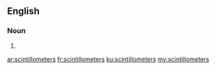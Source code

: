 ==English==

===Noun===
{{head|en|plural}}

# {{plural of|scintillometer|lang=en}}

[[ar:scintillometers]]
[[fr:scintillometers]]
[[ku:scintillometers]]
[[my:scintillometers]]